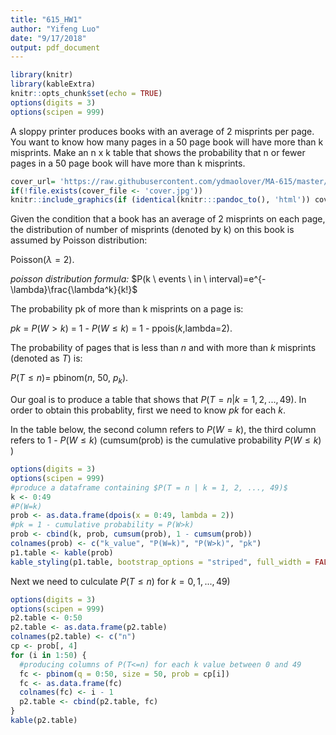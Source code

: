 ```yaml
---
title: "615_HW1"
author: "Yifeng Luo"
date: "9/17/2018"
output: pdf_document
---
```




```r
library(knitr)
library(kableExtra)
knitr::opts_chunk$set(echo = TRUE)
options(digits = 3)
options(scipen = 999)
```



A sloppy printer produces books with an average of 2 misprints per page. You want to know how many pages in a 50 page book will have more than k misprints. Make an n x k table that shows the probability that n or fewer pages in a 50 page book will have more than k misprints.

```r
cover_url= 'https://raw.githubusercontent.com/ydmaolover/MA-615/master/image%20of%20a%20book.jpg'
if(!file.exists(cover_file <- 'cover.jpg'))
knitr::include_graphics(if (identical(knitr:::pandoc_to(), 'html')) cover_url else cover_file)
```

\vspace{.3in}

Given the condition that a book has an average of 2 misprints on each page, the distribution of number of misprints (denoted by k) on this book is assumed by Poisson distribution: 

Poisson$(\lambda = 2)$. 

*poisson distribution formula: *
$P(k \ events \ in  \ interval)=e^{-\lambda}\frac{\lambda^k}{k!}$

\vspace{.1in}

The probability pk of more than k misprints on a page is:

$pk$ = $P(W>k)$ = 1 - $P(W \leq k)$ = 1 - ppois($k$,lambda=2). 

\vspace{.1in}

The probability of pages that is less than $n$ and with more than $k$ misprints (denoted as $T$) is:  

$P(T \leq n) =$ pbinom($n$, 50, $p_k$). 

\vspace{.1in}

Our goal is to produce a table that shows that $P(T = n | k = 1, 2, ..., 49)$. In order to obtain this probablity, first we need to know $pk$ for each $k$.

In the table below, the second column refers to $P(W = k)$, the third column refers to 1 - $P(W \leq k)$ (cumsum(prob)  is the cumulative probability $P(W \leq k)$ ) 

```r
options(digits = 3)
options(scipen = 999)
#produce a dataframe containing $P(T = n | k = 1, 2, ..., 49)$
k <- 0:49
#P(W=k)
prob <- as.data.frame(dpois(x = 0:49, lambda = 2)) 
#pk = 1 - cumulative probability = P(W>k)
prob <- cbind(k, prob, cumsum(prob), 1 - cumsum(prob)) 
colnames(prob) <- c("k_value", "P(W=k)", "P(W>k)", "pk")
p1.table <- kable(prob)
kable_styling(p1.table, bootstrap_options = "striped", full_width = FALSE, position = "left")
```

\vspace{.2in}

Next we need to culculate $P(T \leq n)$ for $k=0,1,...,49$)

```r
options(digits = 3)
options(scipen = 999)
p2.table <- 0:50
p2.table <- as.data.frame(p2.table)
colnames(p2.table) <- c("n")
cp <- prob[, 4]
for (i in 1:50) {
  #producing columns of P(T<=n) for each k value between 0 and 49
  fc <- pbinom(q = 0:50, size = 50, prob = cp[i]) 
  fc <- as.data.frame(fc)
  colnames(fc) <- i - 1
  p2.table <- cbind(p2.table, fc)
}
kable(p2.table)
```
